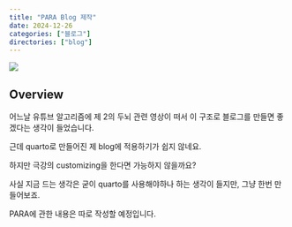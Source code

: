 ```yaml
---
title: "PARA Blog 제작"
date: 2024-12-26
categories: ["블로그"]
directories: ["blog"]
---
```


![](/img/human-thumb.jpg){.post-thumbnail}

## Overview

어느날 유튜브 알고리즘에 제 2의 두뇌 관련 영상이 떠서 이 구조로 블로그를 만들면 좋겠다는 생각이 들었습니다.

근데 quarto로 만들어진 제 blog에 적용하기가 쉽지 않네요.

하지만 극강의 customizing을 한다면 가능하지 않을까요?

사실 지금 드는 생각은 굳이 quarto를 사용해야하나 하는 생각이 들지만, 그냥 한번 만들어보죠.

PARA에 관한 내용은 따로 작성할 예정입니다.



